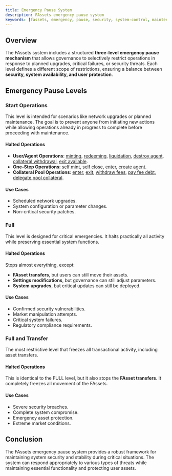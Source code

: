 ```yaml
---
title: Emergency Pause System
description: FAssets emergency pause system
keywords: [fassets, emergency, pause, security, system-control, maintenance]
---
```


## Overview

The FAssets system includes a structured **three-level emergency pause mechanism** that allows governance to selectively restrict operations in response to planned upgrades, critical failures, or security threats.
Each level defines a different scope of restrictions, ensuring a balance between **security, system availability, and user protection**.

## Emergency Pause Levels

### Start Operations

This level is intended for scenarios like network upgrades or planned maintenance.
The goal is to prevent anyone from initiating new actions while allowing operations already in progress to complete before proceeding with maintenance.

#### Halted Operations

- **User/Agent Operations**: [minting](/fassets/minting), [redeeming](/fassets/redemption), [liquidation](/fassets/liquidation), [destroy agent](/fassets/reference/agent-bot#close-agent-vault), [collateral withdrawal](/fassets/reference/agent-bot#withdraw-vault-collateral), [exit available](/fassets/reference/agent-bot#exit-available).
- **One-Step Operations**: [self mint](/fassets/reference/agent-bot#self-mint-fasset), [self close](/fassets/reference/agent-bot#self-close), [enter](/fassets/reference/agent-bot#enter-available), [create agent](/fassets/reference/agent-bot#create).
- **Collateral Pool Operations**: [enter](/fassets/reference/user-bot#enter-pool), [exit](/fassets/reference/user-bot#exit-pool), [withdraw fees](/fassets/reference/agent-bot#withdraw-vault-collateral-1), [pay fee debt](fassets/collateral#minting-fees-and-debt), [delegate pool collateral](/fassets/reference/agent-bot#delegate-pool-collateral).

#### Use Cases

- Scheduled network upgrades.
- System configuration or parameter changes.
- Non-critical security patches.

### Full

This level is designed for critical emergencies.
It halts practically all activity while preserving essential system functions.

#### Halted Operations

Stops almost everything, except:

- **FAsset transfers**, but users can still move their assets.
- **Settings modifications**, but governance can still adjust parameters.
- **System upgrades**, but critical updates can still be deployed.

#### Use Cases

- Confirmed security vulnerabilities.
- Market manipulation attempts.
- Critical system failures.
- Regulatory compliance requirements.

### Full and Transfer

The most restrictive level that freezes all transactional activity, including asset transfers.

#### Halted Operations

This is identical to the FULL level, but it also stops the **FAsset transfers**.
It completely freezes all movement of the FAssets.

#### Use Cases

- Severe security breaches.
- Complete system compromise.
- Emergency asset protection.
- Extreme market conditions.

## Conclusion

The FAssets emergency pause system provides a robust framework for maintaining system security and stability during critical situations.
The system can respond appropriately to various types of threats while maintaining essential functionality and protecting user assets.
